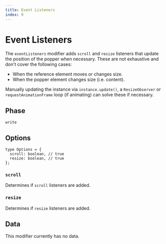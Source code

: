 ```yaml
---
title: Event Listeners
index: 9
---
```


# Event Listeners

The `eventListeners` modifier adds `scroll` and `resize` listeners that update
the position of the popper when necessary. These are not exhaustive and don't
cover the following cases:

- When the reference element moves or changes size.
- When the popper element changes size (i.e. content).

Manually updating the instance via `instance.update()`, a `ResizeObserver` or
`requestAnimationFrame` loop (if animating) can solve these if necessary.

## Phase

`write`

## Options

```flow
type Options = {
  scroll: boolean, // true
  resize: boolean, // true
};
```

### `scroll`

Determines if `scroll` listeners are added.

### `resize`

Determines if `resize` listeners are added.

## Data

This modifier currently has no data.
